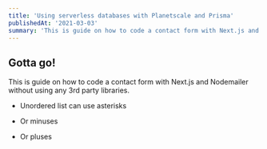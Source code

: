 ```yaml
---
title: 'Using serverless databases with Planetscale and Prisma'
publishedAt: '2021-03-03'
summary: 'This is guide on how to code a contact form with Next.js and Nodemailer without using any 3rd party libraries.'
---
```



## Gotta go!

This is guide on how to code a contact form with Next.js and Nodemailer without using any 3rd party libraries.


* Unordered list can use asterisks
- Or minuses
+ Or pluses